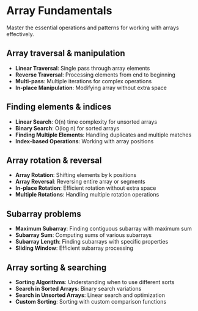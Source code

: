 # Array Fundamentals

Master the essential operations and patterns for working with arrays effectively.

## Array traversal & manipulation

- **Linear Traversal**: Single pass through array elements
- **Reverse Traversal**: Processing elements from end to beginning
- **Multi-pass**: Multiple iterations for complex operations
- **In-place Manipulation**: Modifying array without extra space

## Finding elements & indices

- **Linear Search**: O(n) time complexity for unsorted arrays
- **Binary Search**: O(log n) for sorted arrays
- **Finding Multiple Elements**: Handling duplicates and multiple matches
- **Index-based Operations**: Working with array positions

## Array rotation & reversal

- **Array Rotation**: Shifting elements by k positions
- **Array Reversal**: Reversing entire array or segments
- **In-place Rotation**: Efficient rotation without extra space
- **Multiple Rotations**: Handling multiple rotation operations

## Subarray problems

- **Maximum Subarray**: Finding contiguous subarray with maximum sum
- **Subarray Sum**: Computing sums of various subarrays
- **Subarray Length**: Finding subarrays with specific properties
- **Sliding Window**: Efficient subarray processing

## Array sorting & searching

- **Sorting Algorithms**: Understanding when to use different sorts
- **Search in Sorted Arrays**: Binary search variations
- **Search in Unsorted Arrays**: Linear search and optimization
- **Custom Sorting**: Sorting with custom comparison functions
